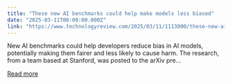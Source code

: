 ```yaml
---
title: "These new AI benchmarks could help make models less biased"
date: "2025-03-11T08:00:00.000Z"
link: "https://www.technologyreview.com/2025/03/11/1113000/these-new-ai-benchmarks-could-help-make-models-less-biased/"
---
```


New AI benchmarks could help developers reduce bias in AI models, potentially making them fairer and less likely to cause harm. The research, from a team based at Stanford, was posted to the arXiv pre...

[Read more](https://www.technologyreview.com/2025/03/11/1113000/these-new-ai-benchmarks-could-help-make-models-less-biased/)
